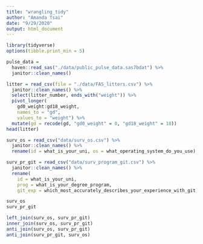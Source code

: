 ```yaml
---
title: "wrangling_tidy"
author: "Amanda Tsai"
date: "9/29/2020"
output: html_document
---
```


```r
library(tidyverse)
options(tibble.print_min = 5)
```

```r
pulse_data = 
  haven::read_sas("./data/public_pulse_data.sas7bdat") %>%
  janitor::clean_names()
```

```r
litter = read_csv(file = "./data/FAS_litters.csv") %>%
  janitor::clean_names() %>%
  select(litter_number, ends_with("weight")) %>% 
  pivot_longer(
    gd0_weight:gd18_weight,
    names_to = "gd", 
    values_to = "weight") %>% 
  mutate(gd = recode(gd, "gd0_weight" = 0, "gd18_weight" = 18))
head(litter)


```

```r
surv_os = read_csv("data/surv_os.csv") %>% 
  janitor::clean_names() %>% 
  rename(id = what_is_your_uni, os = what_operating_system_do_you_use)

surv_pr_git = read_csv("data/surv_program_git.csv") %>% 
  janitor::clean_names() %>% 
  rename(
    id = what_is_your_uni, 
    prog = what_is_your_degree_program,
    git_exp = which_most_accurately_describes_your_experience_with_git)

surv_os
surv_pr_git

left_join(surv_os, surv_pr_git)
inner_join(surv_os, surv_pr_git)
anti_join(surv_os, surv_pr_git)
anti_join(surv_pr_git, surv_os)


```